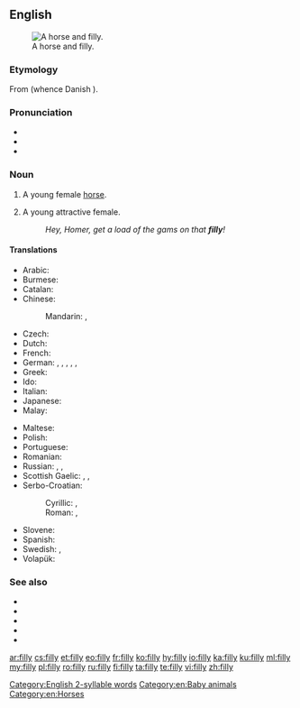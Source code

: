 ==English==
[[Image:Horse And Filly.jpg|thumb|right|A horse and filly.]]

===Etymology===
From {{etyl|non|en}} {{m|non|fylja}} (whence Danish {{m|da|føl}}).

===Pronunciation===
* {{audio|en-us-filly.ogg|Audio (US)|lang=en}}
* {{rhymes|ɪli|lang=en}}
* {{homophones|Philly|lang=en}}
[[Category:English 2-syllable words]]

===Noun===
{{en-noun|fillies}}

# A young female [[horse]].
# {{lb|en|dated}} A young attractive female.
#: ''Hey, Homer, get a load of the gams on that '''filly'''!''

====Translations====
{{trans-top|young female horse}}
* Arabic: {{t|ar|مُهْرَة|f}}
* Burmese: {{t+|my|မြင်းမကလေး}}
* Catalan: {{t+|ca|poltra|f}}
* Chinese:
*: Mandarin: {{t|cmn|[[小]][[雌]][[馬]]|sc=Hani}}, {{t|cmn|[[小]][[雌]][[马]]|tr=xiǎo cí mǎ|sc=Hani}}
* Czech: {{t+|cs|kobylka|f}}
* Dutch: {{t|nl|merrieveulen|n}}
* French: {{t+|fr|pouliche|f}}
* German: {{t|de|Stutenfohlen|n}}, {{t|de|Stutenfüllen|n}}, {{t|de|Stutfohlen|n}}, {{t|de|Stutfüllen|n}}, {{t|de|[[weiblich|weibliches]] [[Fohlen]]|n}}, {{t|de|[[weiblich|weibliches]] [[Füllen]]|n}}
* Greek: {{t|el|φοραδίτσα|f}}
* Ido: {{t+|io|kavalyunino}}
* Italian: {{t+|it|puledra|f}}
* Japanese: {{t|ja|[[雌]]の[[子馬]]|tr=mesu no ko-uma|sc=Jpan}}
* Malay: {{t|ms|kuda betina muda}}
{{trans-mid}}
* Maltese: {{t|mt|moħra|f}}
* Polish: {{t|pl|klaczka|f}}
* Portuguese: {{t+|pt|potra|f}}
* Romanian: {{t+|ro|mânză|f}}
* Russian: {{t+|ru|кобы́лка|f}}, {{t+|ru|кобыли́ца|f}}, {{t|ru|жереби́ца|f}}
* Scottish Gaelic: {{t|gd|cliobag|f}}, {{t|gd|làireach|f}}, {{t|gd|loth|f}}
* Serbo-Croatian:
*: Cyrillic: {{t|sh|ждребица|f}}, {{t|sh|ждријебица|f}}
*: Roman: {{t+|sh|ždrebica|f}}, {{t|sh|ždrijebica|f}}
* Slovene: {{t+|sl|žrebica|f}}
* Spanish: {{t|es|potra|f}}
* Swedish: {{t|sv|ungsto|n}}, {{t|sv|stoföl|n}}
* Volapük: {{t+|vo|jijevodül}}
{{trans-bottom}}

===See also===
* {{l|en|colt}}
* {{l|en|foal}}
* {{l|en|mare}}
* {{l|en|stallion}}
* {{l|en|fille}}

[[Category:en:Baby animals]]
[[Category:en:Horses]]

[[ar:filly]]
[[cs:filly]]
[[et:filly]]
[[eo:filly]]
[[fr:filly]]
[[ko:filly]]
[[hy:filly]]
[[io:filly]]
[[ka:filly]]
[[ku:filly]]
[[ml:filly]]
[[my:filly]]
[[pl:filly]]
[[ro:filly]]
[[ru:filly]]
[[fi:filly]]
[[ta:filly]]
[[te:filly]]
[[vi:filly]]
[[zh:filly]]